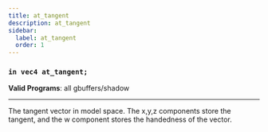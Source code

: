 ```yaml
---
title: at_tangent
description: at_tangent
sidebar:
  label: at_tangent
  order: 1
---
```


### `in vec4 at_tangent;`

**Valid Programs**: all gbuffers/shadow

---

The tangent vector in model space. The x,y,z components store the tangent, and the w component stores the handedness of the vector.